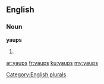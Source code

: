 ==English==

===Noun===
'''yaups'''

# {{plural of|[[yaup]]}}

[[Category:English plurals]]

[[ar:yaups]]
[[fr:yaups]]
[[ku:yaups]]
[[my:yaups]]